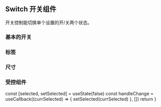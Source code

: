 
<Meta title="Components/Inputs/Switch" component={Switch} />

## Switch 开关组件

开关控制能切换单个设置的开/关两个状态。

### 基本的开关

<Canvas>
  <Story name="Switch-basic">
    <Switch />
    <Switch defaultSelected />
    <Switch isDisabled />
    <Switch defaultSelected isReadonly />
  </Story>
</Canvas>

### 标签

<Canvas>
  <Story name="Switch-Uncontrolled">
    <Switch label="Label" />
    <Switch label="Label-Checked" defaultSelected />
    <Switch label="Disabled" isDisabled />
    <Switch label="Readonly" isReadonly />
    <Switch label="Readonly-Checked" defaultSelected isReadonly />
  </Story>
</Canvas>

### 尺寸

<Canvas>
  <Story name="Switch-Size">
    <Switch label="small" size="small" />
    <Switch label="medium" size="medium" />
    <Switch label="large" size="large" />
  </Story>
</Canvas>

### 受控组件

  const [selected, setSelected] = useState(false)
  const handleChange = useCallback((currSelected) => {
    setSelected(currSelected)
  }, [])
  return <Switch label="controlled" isSelected={selected} onChange={handleChange} />
}

<Canvas>
  <Story name="Switch-controlled">
    <ControlledSwitch />
  </Story>
</Canvas>
